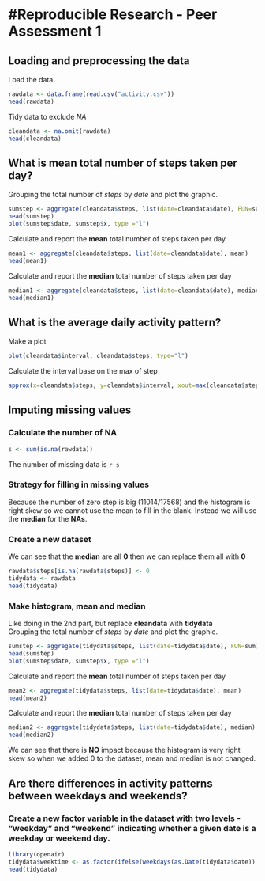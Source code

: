 #Reproducible Research - Peer Assessment 1
========================================================

## Loading and preprocessing the data

Load the data
```r
rawdata <- data.frame(read.csv("activity.csv"))
head(rawdata)
```

Tidy data to exclude *NA*
```r
cleandata <- na.omit(rawdata)
head(cleandata)
```




## What is mean total number of steps taken per day?

Grouping the total number of *steps* by *date* and plot the graphic.
```r
sumstep <- aggregate(cleandata$steps, list(date=cleandata$date), FUN=sum)
head(sumstep)
plot(sumstep$date, sumstep$x, type ="l")
```

Calculate and report the **mean** total number of steps taken per day
```r
mean1 <- aggregate(cleandata$steps, list(date=cleandata$date), mean)
head(mean1)
```

Calculate and report the **median** total number of steps taken per day
```r
median1 <- aggregate(cleandata$steps, list(date=cleandata$date), median)
head(median1)
```




## What is the average daily activity pattern?

Make a plot
```r
plot(cleandata$interval, cleandata$steps, type="l")
```

Calculate the interval base on the max of step
```r
approx(x=cleandata$steps, y=cleandata$interval, xout=max(cleandata$steps))
```




## Imputing missing values

### Calculate the number of **NA**
```r
s <- sum(is.na(rawdata))
```
The number of missing data is `r s`

### Strategy for filling in missing values  
Because the number of zero step is big (11014/17568) and the histogram is right skew so we cannot use the mean to fill in the blank. Instead we will use the **median** for the **NAs**.

### Create a new dataset
We can see that the **median** are all **0** then we can replace them all with **0**
```r
rawdata$steps[is.na(rawdata$steps)] <- 0
tidydata <- rawdata
head(tidydata)
```

### Make histogram, mean and median
Like doing in the 2nd part, but replace **cleandata** with **tidydata**  
Grouping the total number of *steps* by *date* and plot the graphic.
```r
sumstep <- aggregate(tidydata$steps, list(date=tidydata$date), FUN=sum)
head(sumstep)
plot(sumstep$date, sumstep$x, type ="l")
```

Calculate and report the **mean** total number of steps taken per day
```r
mean2 <- aggregate(tidydata$steps, list(date=tidydata$date), mean)
head(mean2)
```

Calculate and report the **median** total number of steps taken per day
```r
median2 <- aggregate(tidydata$steps, list(date=tidydata$date), median)
head(median2)
```

We can see that there is **NO** impact because the histogram is very right skew so when we added 0 to the dataset, mean and median is not changed.




## Are there differences in activity patterns between weekdays and weekends?

### Create a new factor variable in the dataset with two levels - "weekday" and "weekend" indicating whether a given date is a weekday or weekend day.
```r
library(openair)
tidydata$weektime <- as.factor(ifelse(weekdays(as.Date(tidydata$date)) %in% c("Saturday","Sunday"),"weekend", "weekday"))
head(tidydata)
```

